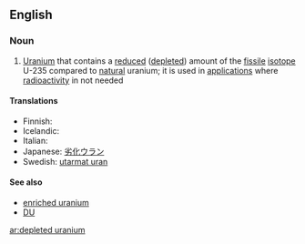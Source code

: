 ==English==

===Noun===
{{wikipedia}}
{{en-noun|-}}

# [[uranium|Uranium]] that contains a [[reduced]] ([[depleted]]) amount of the [[fissile]] [[isotope]] U-235 compared to [[natural]] uranium; it is used in [[application]]s where [[radioactivity]] in not needed

====Translations====
* Finnish: {{t-|fi|köyhdytetty uraani}}
* Icelandic: {{t|is|sneytt úran|n}}
* Italian: {{t-|it|uranio impoverito|m}}
* Japanese: [[劣化ウラン]]
* Swedish: [[utarmat uran]] {{n}}

====See also====
* [[enriched uranium]]
* [[DU]]

[[ar:depleted uranium]]